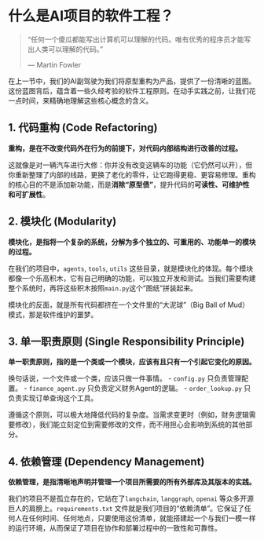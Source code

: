 # 什么是AI项目的软件工程？

> “任何一个傻瓜都能写出计算机可以理解的代码。唯有优秀的程序员才能写出人类可以理解的代码。”
>
> --- Martin Fowler

在上一节中，我们的AI副驾驶为我们将原型重构为产品，提供了一份清晰的蓝图。这份蓝图背后，蕴含着一些久经考验的软件工程原则。在动手实践之前，让我们花一点时间，来精确地理解这些核心概念的含义。

## 1. 代码重构 (Code Refactoring)

**重构，是在不改变代码外在行为的前提下，对代码内部结构进行改善的过程。**

这就像是对一辆汽车进行大修：你并没有改变这辆车的功能（它仍然可以开），但你重新整理了内部的线路，更换了老化的零件，让它跑得更稳、更容易修理。重构的核心目的不是添加新功能，而是**消除“原型债”**，提升代码的**可读性、可维护性和可扩展性**。

## 2. 模块化 (Modularity)

**模块化，是指将一个复杂的系统，分解为多个独立的、可重用的、功能单一的模块的过程。**

在我们的项目中，`agents`, `tools`, `utils` 这些目录，就是模块化的体现。每个模块都像一个乐高积木，它有自己明确的功能，可以独立开发和测试。当我们需要构建整个系统时，再将这些积木按照`main.py`这个“图纸”拼装起来。

模块化的反面，就是所有代码都挤在一个文件里的“大泥球”（Big Ball of Mud）模式，那是软件维护的噩梦。

## 3. 单一职责原则 (Single Responsibility Principle)

**单一职责原则，指的是一个类或一个模块，应该有且只有一个引起它变化的原因。**

换句话说，一个文件或一个类，应该只做一件事情。
-   `config.py` 只负责管理配置。
-   `finance_agent.py` 只负责定义财务Agent的逻辑。
-   `order_lookup.py` 只负责实现订单查询这个工具。

遵循这个原则，可以极大地降低代码的复杂度。当需求变更时（例如，财务逻辑需要修改），我们能立刻定位到需要修改的文件，而不用担心会影响到系统的其他部分。

## 4. 依赖管理 (Dependency Management)

**依赖管理，是指清晰地声明并管理一个项目所需要的所有外部库及其版本的实践。**

我们的项目不是孤立存在的，它站在了`langchain`, `langgraph`, `openai` 等众多开源巨人的肩膀上。`requirements.txt` 文件就是我们项目的“依赖清单”。它保证了任何人在任何时间、任何地点，只要使用这份清单，就能搭建起一个与我们一模一样的运行环境，从而保证了项目在协作和部署过程中的一致性和可靠性。
